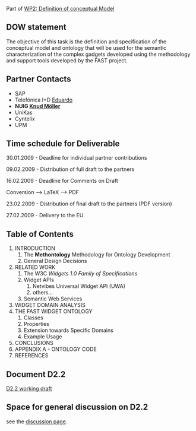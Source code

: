 Part of [[WP2: Definition of conceptual Model]] 

== DOW statement ==

The objective of this task is the definition and specification of the conceptual model and ontology that will 
be used for the semantic characterization of the complex gadgets developed using the methodology and 
support tools developed by the FAST project.

== Partner Contacts ==

* SAP
* Telefónica I+D [[User:Evdlt|Eduardo]]
* '''NUIG [[User:Knud|Knud Möller]]'''
* UniKas
* Cyntelix 
* UPM

== Time schedule for Deliverable ==

30.01.2009 - Deadline for individual partner contributions

09.02.2009 - Distribution of full draft to the partners

16.02.2009 - Deadline for Comments on Draft

Conversion --> LaTeX --> PDF

23.02.2009 - Distribution of final draft to the partners (PDF version)

27.02.2009 - Delivery to the EU

== Table of Contents ==

# INTRODUCTION
## The '''Methontology''' Methodology for Ontology Development
## General Design Decisions
# RELATED WORK
## The W3C ''Widgets 1.0 Family of Specifications''
## Widget APIs
### Netvibes Universal Widget API (UWA)
### others...
## Semantic Web Services
# WIDGET DOMAIN ANALYSIS
# THE FAST WIDGET ONTOLOGY
## Classes
## Properties
## Extension towards Specific Domains
## Example Usage
# CONCLUSIONS
# APPENDIX A - ONTOLOGY CODE
# REFERENCES

== Document D2.2 ==

[[D2.2_document| D2.2 working draft]]

== Space for general discussion on D2.2 ==

see the [[Talk:D2.2 Ontology and conceptual model for the semantic characterization of complex gadgets (R)|discussion page]].
